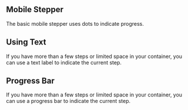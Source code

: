 
## Mobile Stepper

The basic mobile stepper uses dots to indicate progress.

<MobileStepperDotVariant />

## Using Text

If you have more than a few steps or limited space in your container, you can use a text label to indicate the current step.

<MobileStepperTextVariant />

## Progress Bar

If you have more than a few steps or limited space in your container, you can use a progress bar to indicate the current step.

<MobileStepperProgressVariant />

